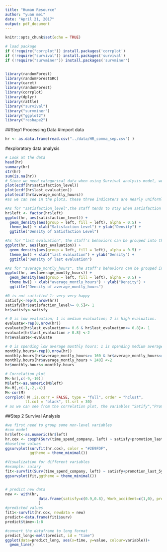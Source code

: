 ```yaml
---
title: "Human Resource"
author: "yuan mei"
date: "April 21, 2017"
output: pdf_document
---
```


```r
knitr::opts_chunk$set(echo = TRUE)
```

```r
# load package
if (!require("corrplot")) install.packages('corrplot')
if (!require("survival")) install.packages('survival')
if (!require("survminer")) install.packages('survminer')


library(randomForest)
library(randomForestSRC)
library(caret)
library(randomForest)
library(corrplot)
library(dplyr) 
library(rattle)
library("survival")
library("survminer")
library("ggplot2")
library("reshape2")

```

##Step1 Processing Data 
#import data
```r
hr <- as.data.frame(read.csv("../data/HR_comma_sep.csv") )
```

#exploratory data analysis
```r
# Look at the data
head(hr)
summary(hr)
str(hr)
sum(is.na(hr))
# Since we need categorical data when using Survival analysis model, we split the continous vairables(satisfaction_level,last_evaluation,average_monthly_hours into) into different categories according to the distribution.
plot(ecdf(hr$satisfaction_level))
plot(ecdf(hr$last_evaluation))
plot(ecdf(hr$average_montly_hours))
#as we can see in the plots, these three indicaters are nearly uniformly distributed.

#As for "satisfaction_level",the staff tends to stay when satisfaction level<0.5;the staff tends to leave when satisfaction level>0.5; So we use quantile(0.5) to split the data.
hr$left <- factor(hr$left)
ggplot(hr, aes(satisfaction_level)) + 
  geom_density(aes(group = left, fill = left), alpha = 0.5) + 
  theme_bw() + xlab("Satisfaction Level") + ylab("Density") + 
  ggtitle("Density of Satisfaction Level")

#As for "last evaluation", the staff's behaviors can be grouped into three groups."last evaluation" <0.6, 0.6<"last evaluation" <0.8,0.8 < last evaluation".
ggplot(hr, aes(last_evaluation)) + 
  geom_density(aes(group = left, fill = left), alpha = 0.5) + 
  theme_bw() + xlab("last evaluation") + ylab("Density") + 
  ggtitle("Density of last evaluation")

#As for "average_montly_hours", the staff's behaviors can be grouped into three groups."average_montly_hours"<160, 160<"last evaluation" < 240, 240 < last evaluation".
ggplot(hr, aes(average_montly_hours)) + 
  geom_density(aes(group = left, fill = left), alpha = 0.5) + 
  theme_bw() + xlab("average_montly_hours") + ylab("Density") + 
  ggtitle("Density of average_montly_hours")

#0 is not satisfied 1: very very happy
satisfy<-rep(0,nrow(hr))
satisfy[hr$satisfaction_level>= 0.5]<- 1
hr$satisfy<-satisfy

# 0 is low evaluation; 1 is medium evaluation; 2 is high evaluation.
evaluate<-rep(0,nrow(hr))
evaluate[hr$last_evaluation>= 0.6 & hr$last_evaluation<= 0.8]<- 1
evaluate[hr$last_evaluation > 0.8] <-2
hr$evaluate<-evaluate

# 0 is spending low average monthly hours; 1 is spending medium average monthly hours; 2 is spending high average monthly hours.
monthly.hours<-rep(0,nrow(hr))
monthly.hours[hr$average_montly_hours>= 160 & hr$average_montly_hours<= 240]<- 1
monthly.hours[hr$average_montly_hours > 240] <-2
hr$monthly.hours<-monthly.hours

# Correlation plot
M<-hr[,c(-9,-10)]
M$left<-as.numeric(M$left)
M<-M[,c(-1,-2,-4)]
M<-cor(M)
corrplot( M ,is.corr = FALSE, type = "full", order = "hclust", 
         tl.col = "black", tl.srt = 30)
# as we can see from the correlation plot, the variables "Satify","Promotion_last_5years","Work_accident" is highly correlated staff status "left". So we choose these indicators as our feartures.
```

##Step 2 Survival Analysis
```r
#we first need to group some non-level variables
#cox model
hr$left<-as.numeric(hr$left)
hr.cox <- coxph(Surv(time_spend_company, left) ~ satisfy+promotion_last_5years+Work_accident, data = hr)
#baseline values
ggsurvplot(survfit(hr.cox), color = "#2E9FDF",
           ggtheme = theme_minimal())

#Visualization for different variables
#example: salary
fit<-survfit(Surv(time_spend_company, left) ~ satisfy+promotion_last_5years+Work_accident, data = hr)
ggsurvplot(fit,ggtheme = theme_minimal())


# predict new data  
new <- with(hr,
               data.frame(satisfy=c(0.9,0.8), Work_accident=c(1,0), promotion_last_5years=c(0,1))
               )
#predicted values
fit1<-survfit(hr.cox, newdata = new)
predict<-data.frame(fit1$surv)
predict$time<-1:8

#convert the dataframe to long format
predict_long<-melt(predict, id = "time")
ggplot(data=predict_long, aes(x=time, y=value, colour=variable))+
  geom_line()
```


